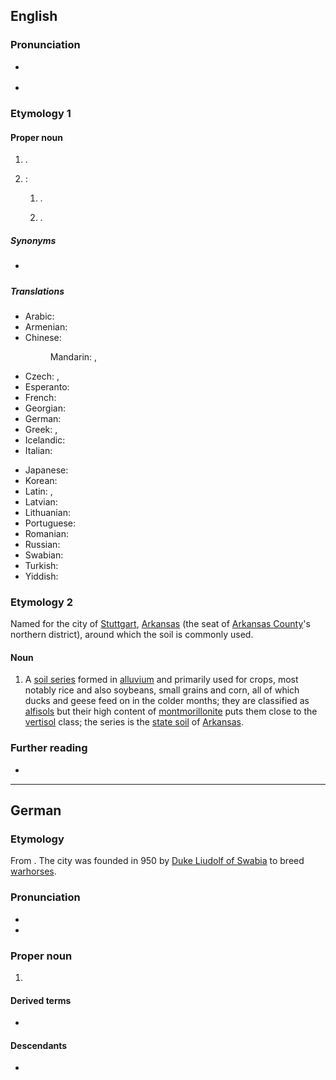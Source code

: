 ==English==
{{wikipedia}}

===Pronunciation===
* {{sense|city in Germany}} {{IPA|en|/ˈʃtʊtɡɑː(ɹ)t/|/ˈstʊtɡɑː(ɹ)t/}}
* {{sense|places in the U.S, soil series}} {{IPA|en|/ˈstʌtɡɑː(ɹ)t/}}

===Etymology 1===
{{rfe|en}}

====Proper noun====
{{en-proper noun}}

# {{place|en|The <<capital>> and <<largest city>> of the state of <<s/Baden-Württemberg>> in <<c/Germany>>}}.
# {{place|en|few places|c/USA}}:
## {{place|en|A <<city>> in <<co/Arkansas County>>, <<s/Arkansas>>; it is the <<seat>> of <<co/Arkansas County>>'s northern district}}.
## {{place|en|An <<unincorporated community>> in <<co/Phillips County>>, <<s/Kansas>>, located in the north of the state off [[U.S. Route 36]] 7.6 mi west-northwest of [[Phillipsburg]] and 6.6 mi east-southeast of [[Prairie View]]}}.

=====Synonyms=====
* {{sense|city in Arkansas}} {{l|en|Rice and Duck Capital of the World}}

=====Translations=====
{{trans-top|the capital and largest city of the state of Baden-Württemberg in Germany}}
* Arabic: {{t-check|ar|شْتُوتْغَارْت|m|tr=štutḡart}}
* Armenian: {{t|hy|Շտուտգարտ}}
* Chinese:
*: Mandarin: {{t+|cmn|斯圖加特|sc=Hani}}, {{t+|cmn|斯图加特|tr=Sītújiātè|sc=Hani}}
* Czech: {{t+check|cs|Stuttgart}}, {{t-check|cs|Štíhrad|m}}
* Esperanto: {{t|eo|Stutgarto}}
* French: {{t+|fr|Stuttgart|m}}
* Georgian: {{t|ka|შტუტგარტი}}
* German: {{t+|de|Stuttgart|n}}
* Greek: {{t+|el|Στουτγκάρδη|f}}, {{t|el|Στουτγάρδη|f}}
* Icelandic: {{t|is|Stóðgarður|m}}
* Italian: {{t+|it|Stoccarda|f}}
{{trans-mid}}
* Japanese: {{t|ja|シュトゥットガルト|tr=Shututtogaruto}}
* Korean: {{t|ko|^슈투트가르트}}
* Latin: {{t|la|Stutgardia|f}}, {{t|la|Stuccardia|f}}
* Latvian: {{t|lv|Štutgarte|f}}
* Lithuanian: {{t|lt|Štutgartas|m}}
* Portuguese: {{t|pt|Estugarda|f}}
* Romanian: {{t|ro|Stuttgart}}
* Russian: {{t+|ru|Шту́тгарт|m}}
* Swabian: {{t|swg|Schduagert}}
* Turkish: {{t|tr|Stuttgart}}
* Yiddish: {{t|yi|שטוטגאַרט}}
{{trans-bottom}}

===Etymology 2===
Named for the city of [[Stuttgart]], [[Arkansas]] (the seat of [[Arkansas County]]'s northern district), around which the soil is commonly used.

====Noun====
{{en-noun|-}}

# A [[soil series]] formed in [[alluvium]] and primarily used for crops, most notably rice and also soybeans, small grains and corn, all of which ducks and geese feed on in the colder months; they are classified as [[alfisol|alfisols]] but their high content of [[montmorillonite]] puts them close to the [[vertisol]] class; the series is the [[state soil]] of [[Arkansas]].

===Further reading===
* {{pedia|Stuttgart (disambiguation)}}

{{c|en|State soils of the United States}}

----

==German==
{{wikipedia|lang=de}}

===Etymology===
From {{inh|de|goh|stuotgarten||stud farm}}. The city was founded in 950 {{CE}} by [[w:Liudolf, Duke of Swabia|Duke Liudolf of Swabia]] to breed [[warhorse]]s.

===Pronunciation===
* {{IPA|de|/ˈʃtʊtɡaʁt/}}
* {{audio|de|De-Stuttgart.OGG|audio}}

===Proper noun===
{{de-proper noun|toponym}}

# {{place|de|caplc|s/Baden-Württemberg|c/Germany|t1=Stuttgart}}
#: {{syn|de|Schwabenmetropole<t:Swabian metropolis>|Stuggi}}

====Derived terms====
* {{l|der|Stuttgarter}}

====Descendants====
* {{desc|en|Stuttgart|bor=1}}